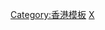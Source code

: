 {{Template category|参见[[香港專上教育|香港專上教育]]。}}
{{Catmore|Wikipedia:用戶框/教育程度}}

[[Category:香港模板|Category:香港模板]]
[[Category:香港學校巴別|X]]